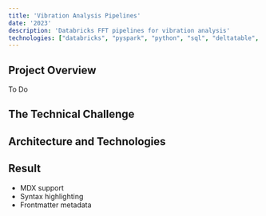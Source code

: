 ```yaml
---
title: 'Vibration Analysis Pipelines'
date: '2023'
description: 'Databricks FFT pipelines for vibration analysis'
technologies: ["databricks", "pyspark", "python", "sql", "deltatable", "datafactory"]
---
```


## Project Overview

To Do

## The Technical Challenge

## Architecture and Technologies

## Result

- MDX support
- Syntax highlighting
- Frontmatter metadata 